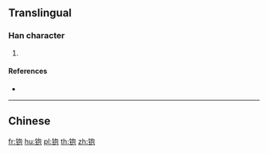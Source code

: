 {{character info/new}}
{{also|鉋}}
==Translingual==

===Han character===
{{Han char|rn=167|rad=钅|as=05|sn=10|four=|canj=CPRU,OPPRU,XCPRU|ids=⿰钅包}}

# {{defn|Han|sort=钅05}}

====References====
* {{Han ref|kx=1328.061|hdz=64190.071|uh=94C7|ud=38087}}

----

==Chinese==
{{zh-see|鉋}}

[[fr:铇]]
[[hu:铇]]
[[pl:铇]]
[[th:铇]]
[[zh:铇]]